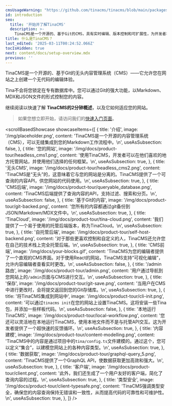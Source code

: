 ```yaml
---
cmsUsageWarning: "https://github.com/tinacms/tinacms/blob/main/packages/tinacms/README.md"
id: introduction
seo:
  title: '开始并了解TinaCMS'
  description: >-
    TinaCMS是一个开源的、基于Git的CMS，具有实时编辑、版本控制和可扩展性，为开发者和内容创作者提供支持。
title: 什么是TinaCMS？
last_edited: '2025-03-11T00:24:52.066Z'
tocIsHidden: true
next: content/docs/setup-overview.mdx
previous: ''
---
```


TinaCMS是一个开源的、基于Git的无头内容管理系统（CMS）——它允许您在网站之上创建一个无代码的编辑体验。

Tina不会将您锁定在专有数据库中。您可以通过Git的强大功能，以Markdown、MDX和JSON文件的形式控制您的内容。

继续阅读以快速了解 **TinaCMS的2分钟概述**，以及它如何适应您的网站。

> 如果您想立即开始，请访问我们的[快速入门页面](/docs/setup-overview/)。

<scrollBasedShowcase
  showcaseItems={[
    {
      title: '介绍',
      image: '/img/placeholder.png',
      content:
        'TinaCMS是一个开源的内容管理系统（CMS），可以无缝集成到您的Markdown工作流程中。\n',
      useAsSubsection: false,
    },
    {
      title: '您的网站',
      image: '/img/docs/product-tour/headless_cms1.png',
      content:
        '使用TinaCMS，开发者可以在他们喜欢的地方托管网站，并使用他们选择的任何框架。\n',
      useAsSubsection: true,
    },
    {
      title: '无头CMS',
      image: '/img/docs/product-tour/headless_cms2.png',
      content:
        'TinaCMS是“无头”的，这意味着它与您的网站是分离的。TinaCMS提供了一个可查询的内容API，供您网站的代码使用。\n',
      useAsSubsection: true,
    },
    {
      title: 'CMS后端',
      image: '/img/docs/product-tour/queryable_database.png',
      content:
        'TinaCMS后端提供了查询内容的API，支持过滤、搜索和分页。\n',
      useAsSubsection: false,
    },
    {
      title: '基于Git的内容',
      image: '/img/docs/product-tour/git-backed.png',
      content:
        '您所有的内容都通过git备份到JSON/Markdown/MDX文件中。\n',
      useAsSubsection: true,
    },
    {
      title: 'TinaCloud',
      image: '/img/docs/product-tour/tina-cloud.png',
      content:
        '我们提供了一个易于使用的托管后端版本，称为TinaCloud。\n',
      useAsSubsection: true,
    },
    {
      title: '自托管后端',
      image: '/img/docs/product-tour/self-host-backend.png',
      content:
        '对于那些更喜欢控制和自定义的人，TinaCMS还允许您在自己的技术栈上完全托管后端。\n',
      useAsSubsection: true,
    },
    {
      title: 'CMS前端',
      image: '/img/docs/your-blocks.gif',
      content:
        'TinaCMS为您的编辑者提供了一个直观的CMS界面。对于使用React的网站，TinaCMS支持“可视化编辑”，允许内容编辑者查看实时更改。\n',
      useAsSubsection: false,
    },
    {
      title: '/admin 路由',
      image: '/img/docs/product-tour/admin.png',
      content:
        '用户通过导航到您网站上的`/admin`页面与CMS进行交互。\n',
      useAsSubsection: true,
    },
    {
      title: '保存',
      image: '/img/docs/product-tour/git-save.png',
      content:
        '当用户在CMS中进行更改时，会将提交返回到您的Git存储库。\n',
      useAsSubsection: true,
    },
    {
      title: '将TinaCMS集成到网站中',
      image: '/img/docs/product-tour/cli-init.png',
      content:
        '可以通过`tinacms init`在您的网站上设置TinaCMS。这将安装一些Tina包，并添加一些样板代码。\n',
      useAsSubsection: false,
    },
    {
      title: '本地运行TinaCMS',
      image: '/img/docs/product-tour/local-workflow.png',
      content:
        '您还可以灵活地在本地运行TinaCMS，使用本地文件而不是与托管API交互。这为开发者提供了一个超快速的反馈循环。\n',
      useAsSubsection: true,
    },
    {
      title: '内容建模',
      image: '/img/docs/product-tour/content-modelling.png',
      content:
        'TinaCMS中的内容是通过项目中的`tina/config.ts`文件建模的。通过这个，您可以定义“集合”，以建模您网站上的各种内容类型。\n',
      useAsSubsection: true,
    },
    {
      title: '数据获取',
      image: '/img/docs/product-tour/graphql-query_5.png',
      content:
        'TinaCMS提供了一个GraphQL API，使数据获取更加高效和强大。\n',
      useAsSubsection: true,
    },
    {
      title: '客户端',
      image: '/img/docs/product-tour/client.png',
      content:
        '此外，我们还生成了一个用户友好的客户端，简化了查询内容的过程。\n',
      useAsSubsection: true,
    },
    {
      title: '类型安全',
      image: '/img/docs/product-tour/client-typesafe.png',
      content:
        'TinaCMS强调类型安全，确保您的内容查询保持无错误和一致性，从而提高代码的可靠性和可维护性。\n',
      useAsSubsection: true,
    },
  ]}
/>